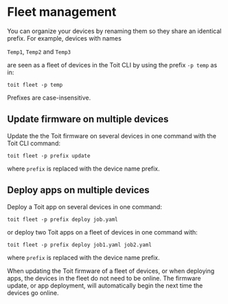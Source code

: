 # Fleet management

You can organize your devices by renaming them so they share an identical prefix. For example, devices with names

`Temp1`, `Temp2` and `Temp3`

are seen as a fleet of devices in the Toit CLI by using the
prefix `-p temp` as in:

```shell
toit fleet -p temp
```

Prefixes are case-insensitive.

## Update firmware on multiple devices

Update the the Toit firmware on several devices in one command with the Toit CLI command:

```shell
toit fleet -p prefix update
```

where `prefix` is replaced with the device name prefix.

## Deploy apps on multiple devices

Deploy a Toit app on several devices in one command:

```shell
toit fleet -p prefix deploy job.yaml
```

or deploy two Toit apps on a fleet of devices in one command with:

```shell
toit fleet -p prefix deploy job1.yaml job2.yaml
```

where `prefix` is replaced with the device name prefix.

<Note type="info" title="Offline devices">

When updating the Toit firmware of a fleet of devices, or when deploying apps, the devices in the fleet do not need to be online.
The firmware update, or app deployment, will automatically begin the next time the devices go online.

</Note>
